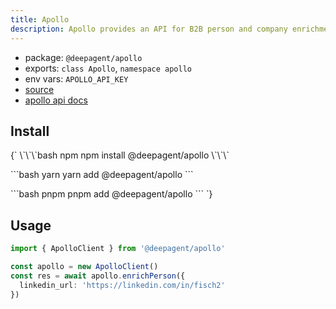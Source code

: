 ```yaml
---
title: Apollo
description: Apollo provides an API for B2B person and company enrichment.
---
```


- package: `@deepagent/apollo`
- exports: `class Apollo`, `namespace apollo`
- env vars: `APOLLO_API_KEY`
- [source](https://github.com/amardeeplakshkar/deepagent/blob/main/packages/apollo/src/apollo-client.ts)
- [apollo api docs](https://docs.apollo.io)

## Install

<PackageTabs>
{`
\`\`\`bash npm
npm install @deepagent/apollo
\`\`\`

\`\`\`bash yarn
yarn add @deepagent/apollo
\`\`\`

\`\`\`bash pnpm
pnpm add @deepagent/apollo
\`\`\`
`}
</PackageTabs>

## Usage

```ts
import { ApolloClient } from '@deepagent/apollo'

const apollo = new ApolloClient()
const res = await apollo.enrichPerson({
  linkedin_url: 'https://linkedin.com/in/fisch2'
})
```
